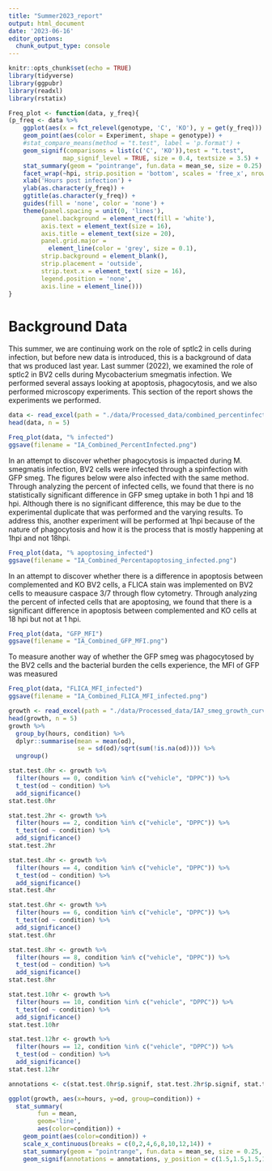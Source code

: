```yaml
---
title: "Summer2023_report"
output: html_document
date: '2023-06-16'
editor_options: 
  chunk_output_type: console
---
```


```r
knitr::opts_chunk$set(echo = TRUE)
library(tidyverse)
library(ggpubr)
library(readxl)
library(rstatix)
```

```r
Freq_plot <- function(data, y_freq){
(p_freq <- data %>% 
    ggplot(aes(x = fct_relevel(genotype, 'C', 'KO'), y = get(y_freq))) +
    geom_point(aes(color = Experiment, shape = genotype)) +
    #stat_compare_means(method = "t.test", label = 'p.format') +
    geom_signif(comparisons = list(c('C', 'KO')),test = "t.test", 
               map_signif_level = TRUE, size = 0.4, textsize = 3.5) +
    stat_summary(geom = "pointrange", fun.data = mean_se, size = 0.25) +
    facet_wrap(~hpi, strip.position = 'bottom', scales = 'free_x', nrow = 1)+
    xlab('Hours post infection') +
    ylab(as.character(y_freq)) +
    ggtitle(as.character(y_freq)) +
    guides(fill = 'none', color = 'none') +
    theme(panel.spacing = unit(0, 'lines'),
         panel.background = element_rect(fill = 'white'),
         axis.text = element_text(size = 16),
         axis.title = element_text(size = 20),
         panel.grid.major = 
           element_line(color = 'grey', size = 0.1),
         strip.background = element_blank(),
         strip.placement = 'outside',
         strip.text.x = element_text( size = 16),
         legend.position = 'none',
         axis.line = element_line()))
}
```

# Background Data
This summer, we are continuing work on the role of sptlc2 in cells during infection, but before new data is introduced, this is a background of data that ws produced last year. Last summer (2022), we examined the role of sptlc2 in BV2 cells during Mycobacterium smegmatis infection. We performed several assays looking at apoptosis, phagocytosis, and we also performed microscopy experiments. This section of the report shows the experiments we performed.

```r
data <- read_excel(path = "./data/Processed_data/combined_percentinfected.xlsx", na = c('NA','N/A'), col_names = TRUE)
head(data, n = 5)
```

```r
Freq_plot(data, "% infected")
ggsave(filename = "IA_Combined_PercentInfected.png")
```

In an attempt to discover whether phagocytosis is impacted during M. smegmatis infection, BV2 cells were infected through a spinfection with GFP smeg. The figures below were also infected with the same method. Through analyzing the percent of infected cells, we found that there is no statistically significant difference in GFP smeg uptake in both 1 hpi and 18 hpi. Although there is no significant difference, this may be due to the experimental duplicate that was performed and the varying results. To address this, another experiment will be performed at 1hpi because of the nature of phagocytosis and how it is the process that is mostly happening at 1hpi and not 18hpi.

```r
Freq_plot(data, "% apoptosing_infected")
ggsave(filename = "IA_Combined_Percentapoptosing_infected.png")
```
In an attempt to discover whether there is a difference in apoptosis between complemented and KO BV2 cells, a FLICA stain was implemented on BV2 cells to meausure caspace 3/7 through flow cytometry. Through analyzing the percent of infected cells that are apoptosing, we found that there is a significant difference in apoptosis between complemented and KO cells at 18 hpi but not at 1 hpi.

```r
Freq_plot(data, "GFP_MFI")
ggsave(filename = "IA_Combined_GFP_MFI.png")
```
 
 To measure another way of whether the GFP smeg was phagocytosed by the BV2 cells and the bacterial burden the cells experience, the MFI of GFP was measured
```r
Freq_plot(data, "FLICA_MFI_infected")
ggsave(filename = "IA_Combined_FLICA_MFI_infected.png")
```

```r
growth <- read_excel(path = "./data/Processed_data/IA7_smeg_growth_curve.xlsx", na = c('NA','N/A'), col_names = TRUE)
head(growth, n = 5)
growth %>%
  group_by(hours, condition) %>% 
  dplyr::summarise(mean = mean(od), 
                   se = sd(od)/sqrt(sum(!is.na(od)))) %>%
  ungroup()

stat.test.0hr <- growth %>%
  filter(hours == 0, condition %in% c("vehicle", "DPPC")) %>% 
  t_test(od ~ condition) %>%
  add_significance()
stat.test.0hr

stat.test.2hr <- growth %>%
  filter(hours == 2, condition %in% c("vehicle", "DPPC")) %>% 
  t_test(od ~ condition) %>%
  add_significance()
stat.test.2hr

stat.test.4hr <- growth %>%
  filter(hours == 4, condition %in% c("vehicle", "DPPC")) %>% 
  t_test(od ~ condition) %>%
  add_significance()
stat.test.4hr

stat.test.6hr <- growth %>%
  filter(hours == 6, condition %in% c("vehicle", "DPPC")) %>% 
  t_test(od ~ condition) %>%
  add_significance()
stat.test.6hr

stat.test.8hr <- growth %>%
  filter(hours == 8, condition %in% c("vehicle", "DPPC")) %>% 
  t_test(od ~ condition) %>%
  add_significance()
stat.test.8hr

stat.test.10hr <- growth %>%
  filter(hours == 10, condition %in% c("vehicle", "DPPC")) %>% 
  t_test(od ~ condition) %>%
  add_significance()
stat.test.10hr

stat.test.12hr <- growth %>%
  filter(hours == 12, condition %in% c("vehicle", "DPPC")) %>% 
  t_test(od ~ condition) %>%
  add_significance()
stat.test.12hr

annotations <- c(stat.test.0hr$p.signif, stat.test.2hr$p.signif, stat.test.4hr$p.signif, stat.test.6hr$p.signif, stat.test.8hr$p.signif, stat.test.10hr$p.signif, stat.test.12hr$p.signif)

ggplot(growth, aes(x=hours, y=od, group=condition)) +
  stat_summary(
        fun = mean,
        geom='line',
        aes(color=condition)) +
    geom_point(aes(color=condition)) +
    scale_x_continuous(breaks = c(0,2,4,6,8,10,12,14)) +
    stat_summary(geom = "pointrange", fun.data = mean_se, size = 0.25, color = 'black') +
    geom_signif(annotations = annotations, y_position = c(1.5,1.5,1.5,1.5,1.5,1.5,1.5), xmin = c(-0.5,1.5,3.5,5.5,7.5,9.5,11.5), xmax = c(0.5,2.5,4.5,6.5,8.5,10.5,12.5), size = 0.25, textsize = 3.5)
```